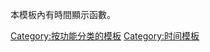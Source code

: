 {{catnav|頁面分類|維基百科模板|按功能分类的模板}}

本模板內有時間顯示函數。
[[Category:按功能分类的模板|Category:按功能分类的模板]]
[[Category:时间模板|Category:时间模板]]